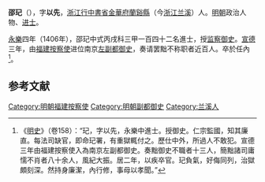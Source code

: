 '''邵玘'''（{{bd|1375年||1430年|catIdx=}}），字'''以先'''，[[浙江行中書省|浙江行中書省]][[金華府|金華府]][[蘭谿縣|蘭谿縣]]（今[[浙江|浙江]][[兰溪|兰溪]]）人。[[明朝|明朝]]政治人物、[[进士|进士]]。

[[永乐_(明朝)|永樂]]四年（1406年），邵玘中式丙戌科三甲一百四十二名進士，授[[监察御史|监察御史]]。[[宣德|宣德]]三年，由[[福建按察使|福建按察使]]进位南京[[左副都御史|左副都御史]]，奏请罢黜不称职者近百人。卒於任內<ref>《[[明史|明史]]》（卷158）：“玘，字以先，永樂中進士。授御史。仁宗監國，知其廉直。每法司缺官，即命玘署，有重獄輒付之。歷仕中外，所過人不敢犯。宣德三年由福建按察使入為南京左副都御史。奏黜御史不職者十三人，簡黜諸司庸懦不肖者八十余人，風紀大振。居二年，以疾卒官。玘負氣，好侮同列，治獄頗刻深。然持身廉潔，內行修，事母以孝聞。”</ref>。

==参考文献==
{{wikisource|明史/卷158}}
{{Reflist}}

{{明朝人物小作品}}
{{永樂四年丙戌科殿試金榜}}

{{DEFAULTSORT:Shao邵}}
[[Category:明朝福建按察使|Category:明朝福建按察使]]
[[Category:明朝副都御史|Category:明朝副都御史]]
[[Category:兰溪人|Category:兰溪人]]